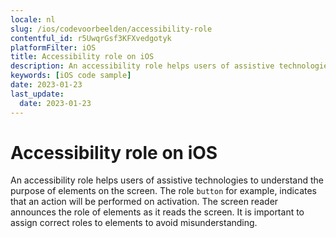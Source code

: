 ```yaml
---
locale: nl
slug: /ios/codevoorbeelden/accessibility-role
contentful_id: r5UwqrGsf3KFXvedgotyk
platformFilter: iOS
title: Accessibility role on iOS
description: An accessibility role helps users of assistive technologies to understand the purpose of elements on the screen.
keywords: [iOS code sample]
date: 2023-01-23
last_update:
  date: 2023-01-23
---
```


# Accessibility role on iOS

An accessibility role helps users of assistive technologies to understand the purpose of elements on the screen. The role `button` for example, indicates that an action will be performed on activation. The screen reader announces the role of elements as it reads the screen. It is important to assign correct roles to elements to avoid misunderstanding.

<CodeSample id="accessibility-role" locale="nl" platform="ios"/>
